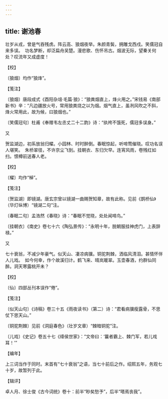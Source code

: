 ```yaml
---
---
---
```

title: 谢池春
---







壮岁从戎，曾是气吞残虏。阵云高、狼烟夜举。朱颜青鬓，拥雕戈西戍。笑儒冠自来多误。　功名梦断，却泛扁舟吴楚。漫悲歌、伤怀吊古。烟波无际，望秦关何处？叹流年又成虚度！

【校】

〔狼烟〕均作“狼烽”。

【笺注】

〔狼烟〕唐段成式《酉阳杂俎·毛篇·狼》：“狼粪烟直上，烽火用之。”宋钱易《南部新书》辛：“凡边疆放火号，常用狼粪烧之以为烟。烟气直上，虽冽风吹之不斜，烽火常用此，故为候，曰狼烟也。”

〔笑儒冠句〕杜甫《奉赠韦左丞丈二十二韵》诗：“纨袴不饿死，儒冠多误身。”





又


贺监湖边，初系放翁归櫂。小园林、时时醉倒。春眠惊起，听啼莺催晓。叹功名误人堪笑。　朱桥翠径，不许京尘飞到。挂朝衣、东归欠早。连宵风雨，卷残红如扫。恨樽前送春人老。

【校】

〔櫂〕均作“棹”。

【笺注】

〔贺监湖〕即镜湖。唐玄宗曾以镜湖一曲赐贺知章，故有此称。见前《鹊桥仙》（华灯纵博）“镜湖二句”注。

〔春眠二句〕孟浩然《春晓》诗：“春眠不觉晓，处处闻啼鸟。”

〔挂朝衣〕《南史》卷七十六《陶弘景传》：“永明十年，脱朝服挂神虎门，上表辞禄。”





又


七十衰翁，不减少年豪气。似天山、凄凉病骥。铜驼荆棘，洒临风清泪。甚情怀伴人儿戏。　如今何幸，作个故溪归计。鹤飞来、晴岚暖翠。玉壶春酒，约群仙同醉。洞天寒露桃开未？

【校】

〔仙〕四部丛刊本误作“倦”。

【笺注】

〔似天山句〕《诗稿》卷三十五《雨夜读书》（第二）诗：“君看病骥瘦露骨，不思仗下思天山。”

〔铜驼荆棘〕见前《洞庭春色》（壮岁文章）“棘暗铜驼”注。

〔儿戏〕《史记》卷五十七《绛侯世家》：“文帝曰：‘曩者霸上、棘门军，若儿戏耳！’”

【编年】

上三词当作于同时。末首有“七十衰翁”之语，当七十前后之作。绍熙五年，务观七十岁，故暂列于此。

【辑评】

卓人月、徐士俊《古今词统》卷十：前半“眇矣愁予”，后半“嗒焉丧我”。
